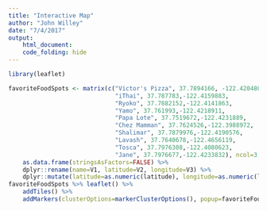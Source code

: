 ```yaml
---
title: "Interactive Map"
author: "John Willey"
date: "7/4/2017"
output: 
    html_document:
    code_folding: hide
---
```


```r
library(leaflet)

favoriteFoodSpots <- matrix(c("Victor's Pizza", 37.7894166, -122.4204806,
                              "iThai", 37.787783,-122.4159883,
                              "Ryoko", 37.7882152,-122.4141863,
                              "Yamo", 37.761993,-122.4218911,
                              "Papa Lote", 37.7519672,-122.4231889,
                              "Chez Mamman", 37.7624526,-122.3988972,
                              "Shalimar", 37.7879976,-122.4190576,
                              "Lavash", 37.7640678,-122.4656119,
                              "Tosca", 37.7976308,-122.4080623,
                              "Jane", 37.7976677,-122.4233832), ncol=3, byrow = T) %>%
    as.data.frame(stringsAsFactors=FALSE) %>%
    dplyr::rename(name=V1, latitude=V2, longitude=V3) %>%
    dplyr::mutate(latitude=as.numeric(latitude), longitude=as.numeric(longitude))
favoriteFoodSpots %>% leaflet() %>% 
    addTiles() %>% 
    addMarkers(clusterOptions=markerClusterOptions(), popup=favoriteFoodSpots$name)
```

